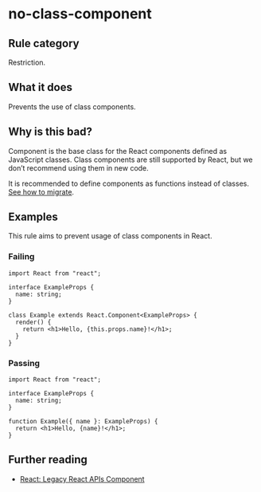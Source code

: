 # no-class-component

## Rule category

Restriction.

## What it does

Prevents the use of class components.

## Why is this bad?

Component is the base class for the React components defined as JavaScript classes. Class components are still supported by React, but we don’t recommend using them in new code.

It is recommended to define components as functions instead of classes. [See how to migrate](https://react.dev/reference/react/Component#alternatives).

## Examples

This rule aims to prevent usage of class components in React.

### Failing

```tsx
import React from "react";

interface ExampleProps {
  name: string;
}

class Example extends React.Component<ExampleProps> {
  render() {
    return <h1>Hello, {this.props.name}!</h1>;
  }
}
```

### Passing

```tsx
import React from "react";

interface ExampleProps {
  name: string;
}

function Example({ name }: ExampleProps) {
  return <h1>Hello, {name}!</h1>;
}
```

## Further reading

- [React: Legacy React APIs Component](https://react.dev/reference/react/Component)
